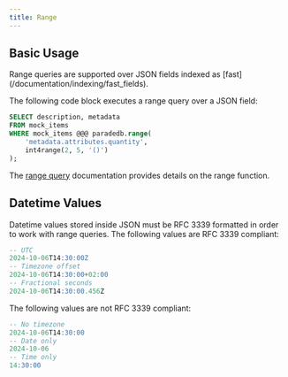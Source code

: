```yaml
---
title: Range
---
```


## Basic Usage

<Note>
  Range queries are supported over JSON fields indexed as
  [fast](/documentation/indexing/fast_fields).
</Note>

The following code block executes a range query over a JSON field:

```sql
SELECT description, metadata
FROM mock_items
WHERE mock_items @@@ paradedb.range(
    'metadata.attributes.quantity',
    int4range(2, 5, '()')
);
```

The [range query](/documentation/advanced/term/range) documentation provides details on the range function.

## Datetime Values

Datetime values stored inside JSON must be RFC 3339 formatted in order to work with range queries. The following values
are RFC 3339 compliant:

```sql
-- UTC
2024-10-06T14:30:00Z
-- Timezone offset
2024-10-06T14:30:00+02:00
-- Fractional seconds
2024-10-06T14:30:00.456Z
```

The following values are not RFC 3339 compliant:

```sql
-- No timezone
2024-10-06T14:30:00
-- Date only
2024-10-06
-- Time only
14:30:00
```
